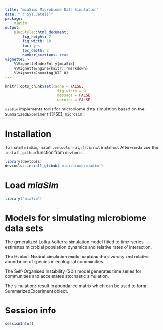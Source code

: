 ```yaml
---
title: "miaSim: Microbiome Data Simulation"
date: "`r Sys.Date()`"
package: 
    miaSim
output: 
    BiocStyle::html_document:
        fig_height: 7
        fig_width: 10
        toc: yes
        toc_depth: 2
        number_sections: true
vignette: >
    %\VignetteIndexEntry{miaSim}
    %\VignetteEngine{knitr::rmarkdown}
    %\VignetteEncoding{UTF-8}
---
```


```r
knitr::opts_chunk$set(cache = FALSE,
                        fig.width = 9,
                        message = FALSE,
                        warning = FALSE)
```

`miaSim` implements tools for microbiome data simulation based on the
`SummarizedExperiment` [@SE], `microsim` .     

# Installation

To install `miaSim`, install `devtools` first, if it is not installed.
Afterwards use the `install_github` function from `devtools`.

```r
library(devtools)
devtools::install_github("microbiome/miaSim")
```

# Load *miaSim*

```r
library("miaSim")
```

# Models for simulating microbiome data sets 

The generalized Lotka-Volterra simulation model fitted to time-series estimates
microbial population dynamics and relative rates of interaction.

The Hubbell Neutral simulation model explains the diversity and relative 
abundance of species in ecological communities.

The Self-Organised Instability (SOI) model generates time series for communities
and accelerates stochastic simulation.

The simulations result in abundance matrix which can be used to form 
SummarizedExperiment object.

# Session info

```r
sessionInfo()
```

